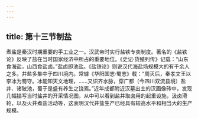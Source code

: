 ```yaml
---
---
---
```

title: 第十三节制盐
---



煮盐是秦汉时期重要的手工业之一。汉武帝时实行盐铁专卖制度。著名的《盐铁论》反映了盐在当时国家经济中所占的重要地位。《史记·货殖列传》记载：“山东食海盐，山西食盐卤。”盐卤即池盐。《盐铁论》则说汉代海盐场规模大的有千余人之多。井盐多集中于四川境内。常璩《华阳国志·蜀志》载：“周灭后，秦孝文王以李冰为蜀守。冰能知天文地理，……又识齐水脉，穿广都（今四川双流县境）盐井、诸陂池，蜀于是盛有养生之饶焉。”近年成都附近汉墓出土的汉画像砖中，发现几幅描写当时盐井的开采情况图，从中可以看到盐井取卤用的起重设施，汲卤滑轮，以及火井煮盐活动等，这表明汉代井盐生产已经具有较高水平和相当大的生产规模。